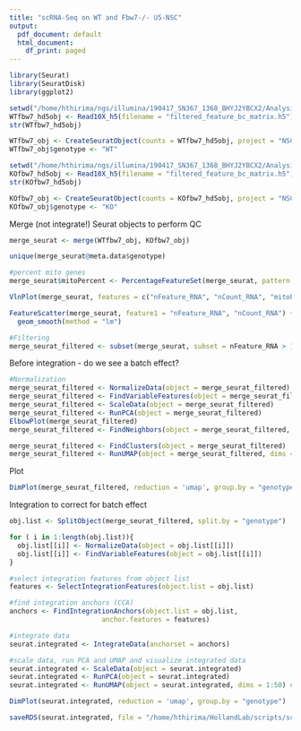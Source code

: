 ```yaml
---
title: "scRNA-Seq on WT and Fbw7-/- U5-NSC"
output:
  pdf_document: default
  html_document:
    df_print: paged
---
```

  
```r
library(Seurat)
library(SeuratDisk)
library(ggplot2)

```
  

```r
setwd("/home/hthirima/ngs/illumina/190417_SN367_1368_BHYJ2YBCX2/Analysis/count/Fbw7_WT/outs/")
WTfbw7_hd5obj <- Read10X_h5(filename = "filtered_feature_bc_matrix.h5")
str(WTfbw7_hd5obj)

WTfbw7_obj <- CreateSeuratObject(counts = WTfbw7_hd5obj, project = "NSC_Fbw7" )
WTfbw7_obj$genotype <- "WT"
```



```r
setwd("/home/hthirima/ngs/illumina/190417_SN367_1368_BHYJ2YBCX2/Analysis/count/Fbw7_KO/outs/")
KOfbw7_hd5obj <- Read10X_h5(filename = "filtered_feature_bc_matrix.h5")
str(KOfbw7_hd5obj)

KOfbw7_obj <- CreateSeuratObject(counts = KOfbw7_hd5obj, project = "NSC_Fbw7")
KOfbw7_obj$genotype <- "KO"
```

Merge (not integrate!) Seurat objects to perform QC
```r
merge_seurat <- merge(WTfbw7_obj, KOfbw7_obj)

unique(merge_seurat@meta.data$genotype)

#percent mito genes
merge_seurat$mitoPercent <- PercentageFeatureSet(merge_seurat, pattern = "^MT-")

VlnPlot(merge_seurat, features = c("nFeature_RNA", "nCount_RNA", "mitoPercent"), ncol = 3)


```


```r
FeatureScatter(merge_seurat, feature1 = "nFeature_RNA", "nCount_RNA") +
  geom_smooth(method = "lm")
```

```r
#Filtering
merge_seurat_filtered <- subset(merge_seurat, subset = nFeature_RNA > 1000 & nCount_RNA > 800 & mitoPercent < 10)
```


Before integration - do we see a batch effect?
```r
#Normalization
merge_seurat_filtered <- NormalizeData(object = merge_seurat_filtered)
merge_seurat_filtered <- FindVariableFeatures(object = merge_seurat_filtered)
merge_seurat_filtered <- ScaleData(object = merge_seurat_filtered)
merge_seurat_filtered <- RunPCA(object = merge_seurat_filtered)
ElbowPlot(merge_seurat_filtered)
merge_seurat_filtered <- FindNeighbors(object = merge_seurat_filtered, dims = 1:20)

merge_seurat_filtered <- FindClusters(object = merge_seurat_filtered)
merge_seurat_filtered <- RunUMAP(object = merge_seurat_filtered, dims = 1:20)
```

Plot
```r
DimPlot(merge_seurat_filtered, reduction = 'umap', group.by = "genotype")
```
Integration to correct for batch effect
```r
obj.list <- SplitObject(merge_seurat_filtered, split.by = "genotype")

for ( i in 1:length(obj.list)){
  obj.list[[i]] <- NormalizeData(object = obj.list[[i]])
  obj.list[[i]] <- FindVariableFeatures(object = obj.list[[i]])
}

#select integration features from object list
features <- SelectIntegrationFeatures(object.list = obj.list)

#find integration anchors (CCA) 
anchors <- FindIntegrationAnchors(object.list = obj.list, 
                       anchor.features = features)

#integrate data
seurat.integrated <- IntegrateData(anchorset = anchors)

#scale data, run PCA and UMAP and visualize integrated data
seurat.integrated <- ScaleData(object = seurat.integrated)
seurat.integrated <- RunPCA(object = seurat.integrated)
seurat.integrated <- RunUMAP(object = seurat.integrated, dims = 1:50) #arbitrarily used 50 dimensions
```


```r

DimPlot(seurat.integrated, reduction = 'umap', group.by = "genotype")
```



```r

saveRDS(seurat.integrated, file = "/home/hthirima/HollandLab/scripts/scRNAseq_fbw7_integrated.rds")
```

